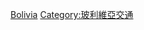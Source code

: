 {{Commons category|Roads in Bolivia}}
{{Commonscat|Roads in Bolivia}}

[[Category:各國公路|Bolivia]]
[[Category:玻利維亞交通|Category:玻利維亞交通]]